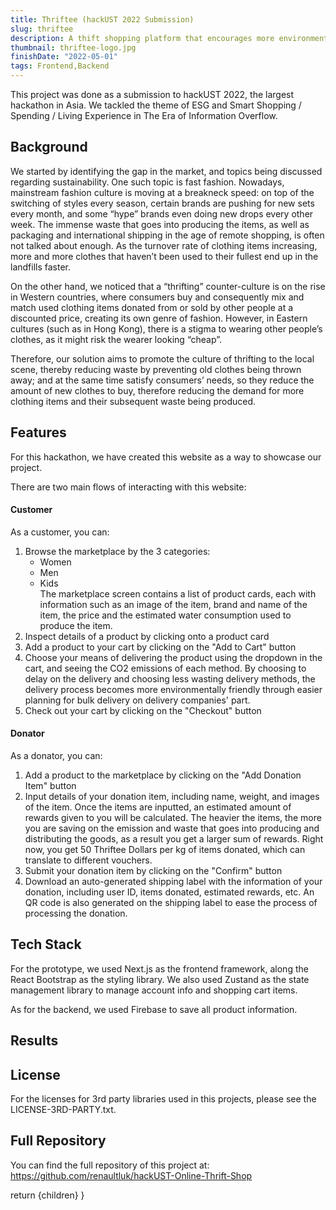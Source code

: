 ```yaml
---
title: Thriftee (hackUST 2022 Submission)
slug: thriftee
description: A thift shopping platform that encourages more environmentally friendly shopping habits.
thumbnail: thriftee-logo.jpg
finishDate: "2022-05-01"
tags: Frontend,Backend
---
```



This project was done as a submission to hackUST 2022, the largest hackathon in Asia. We tackled the theme of ESG and Smart Shopping / Spending / Living Experience in The Era of Information Overflow.

## Background
We started by identifying the gap in the market, and topics being discussed regarding sustainability. One such topic is fast fashion. Nowadays, mainstream fashion culture is moving at a breakneck speed: on top of the switching of styles every season, certain brands are pushing for new sets every month, and some “hype” brands even doing new drops every other week. The immense waste that goes into producing the items, as well as packaging and international shipping in the age of remote shopping, is often not talked about enough. As the turnover rate of clothing items increasing, more and more clothes that haven’t been used to their fullest end up in the landfills faster.

On the other hand, we noticed that a “thrifting” counter-culture is on the rise in Western countries, where consumers buy and consequently mix and match used clothing items donated from or sold by other people at a discounted price, creating its own genre of fashion. However, in Eastern cultures (such as in Hong Kong), there is a stigma to wearing other people’s clothes, as it might risk the wearer looking “cheap”.

Therefore, our solution aims to promote the culture of thrifting to the local scene, thereby reducing waste by preventing old clothes being thrown away; and at the same time satisfy consumers’ needs, so they reduce the amount of new clothes to buy, therefore reducing the demand for more clothing items and their subsequent waste being produced.


## Features
For this hackathon, we have created this website as a way to showcase our project.

There are two main flows of interacting with this website:

#### Customer
As a customer, you can:
1. Browse the marketplace by the 3 categories:
    - Women
    - Men
    - Kids<br/>
The marketplace screen contains a list of product cards, each with information such as an image of the item, brand and name of the item, the price and the estimated water consumption used to produce the item.
2. Inspect details of a product by clicking onto a product card
3. Add a product to your cart by clicking on the "Add to Cart" button
4. Choose your means of delivering the product using the dropdown in the cart, and seeing the CO2 emissions of each method. By choosing to delay on the delivery and choosing less wasting delivery methods, the delivery process becomes more environmentally friendly through easier planning for bulk delivery on delivery companies' part.
5. Check out your cart by clicking on the "Checkout" button

#### Donator
As a donator, you can:
1. Add a product to the marketplace by clicking on the "Add Donation Item" button
2. Input details of your donation item, including name, weight, and images of the item. Once the items are inputted, an estimated amount of rewards given to you will be calculated. The heavier the items, the more you are saving on the emission and waste that goes into producing and distributing the goods, as a result you get a larger sum of rewards. Right now, you get 50 Thriftee Dollars per kg of items donated, which can translate to different vouchers.
3. Submit your donation item by clicking on the "Confirm" button
4. Download an auto-generated shipping label with the information of your donation, including user ID, items donated, estimated rewards, etc. An QR code is also generated on the shipping label to ease the process of processing the donation.


## Tech Stack
For the prototype, we used Next.js as the frontend framework, along the React Bootstrap as the styling library. We also used Zustand as the state management library to manage account info and shopping cart items.

As for the backend, we used Firebase to save all product information.


## Results



## License
For the licenses for 3rd party libraries used in this projects, please see the LICENSE-3RD-PARTY.txt.


## Full Repository
You can find the full repository of this project at:
https://github.com/renaultluk/hackUST-Online-Thrift-Shop

  return <PostLayout title="Thriftee (hackUST 2022 Submission)" slug="thriftee" description="A thift shopping platform that encourages more environmentally friendly shopping habits." thumbnail="thriftee-logo.jpg" finishDate="2022-05-01">{children}</PostLayout>
}